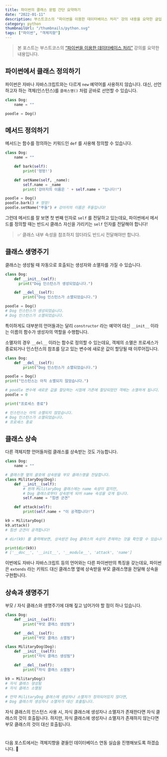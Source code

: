 ```yaml
---
title: 파이썬의 클래스 문법 간단 요약하기
date: "2022-01-11"
description: 부스트코스의 "파이썬을 이용한 데이터베이스 처리" 강의 내용을 요약한 글입니다.
category: python
thumbnailUrl: "/thumbnails/python.svg"
tags: ["파이썬", "객체지향"]
---
```


> 본 포스트는 부스트코스의 [“파이썬을 이용한 데이터베이스 처리”](https://www.boostcourse.org/cs202/joinLectures/179700) 강의를 요약한 내용입니다.

## 파이썬에서 클래스 정의하기

파이썬은 자바나 자바스크립트와는 다르게 `new` 예약어를 사용하지 않습니다.
대신, 선언하고자 하는 객체(인스턴스)를 `클래스명()` 처럼 곧바로 선언할 수 있습니다.

```python
class Dog:
    name = ""

poodle = Dog()
```

## 메서드 정의하기

메서드는 함수를 정의하는 키워드인 `def` 를 사용해 정의할 수 있습니다.

```python
class Dog:
    name = ""

    def bark(self):
        print('멍멍!')

    def setName(self, _name):
        self.name = _name
        print('강아지의 이름은 ' + self.name + "입니다!")

poodle = Dog()
poodle.bark() # 멍멍!
poodle.setName("푸들") # 강아지의 이름은 푸들입니다!
```

그런데 메서드를 잘 보면 첫 번째 인자로 `self` 를 전달하고 있는데요, 파이썬에서 메서드를 정의할 때는 반드시 클래스 자신을 가리키는 `self` 인자를 전달해야 합니다!

> ✅ 클래스 내부 속성을 참조하지 않더라도 반드시 전달해야만 합니다.

## 클래스 생명주기

클래스는 생성될 때 자동으로 호출되는 생성자와 소멸자를 가질 수 있습니다.

```python
class Dog:
    def __init__(self):
      print("Dog 인스턴스가 생성되었습니다.")

    def __del__(self):
	    print("Dog 인스턴스가 소멸되었습니다.")

poodle = Dog()
# Dog 인스턴스가 생성되었습니다.
# Dog 인스턴스가 소멸되었습니다.
```

특이하게도 대부분의 언어들과는 달리 `constructor` 라는 예약어 대신 `__init__` 이라는 이름의 함수가 생성자의 역할을 수행합니다.

소멸자의 경우 `__del__` 이라는 함수로 정의할 수 있는데요, 객체의 소멸은 프로세스가 종료되거나 인스턴스의 참조를 담고 있는 변수에 새로운 값이 할당될 때 이루어집니다.

```python
class Dog:
    def __del__(self):
        print("Dog 인스턴스가 소멸되었습니다.")

poodle = Dog()
print("인스턴스는 아직 소멸되지 않았습니다.")

# poodle 변수에 새로운 값을 할당하는 시점에 기존에 할당되었던 객체는 소멸하게 됩니다.
poodle = 0

print("프로세스 종료")

# 인스턴스는 아직 소멸되지 않았습니다.
# Dog 인스턴스가 소멸되었습니다.
# 프로세스 종료
```

## 클래스 상속

다른 객체지향 언어들처럼 클래스를 상속받는 것도 가능합니다.

```python
class Dog:
    name = ""

# 클래스명 옆의 괄호에 상속받을 부모 클래스명을 전달합니다.
class MilitaryDog(Dog):
    def __init__(self):
        # 원래 MilitaryDog 클래스에는 name 속성이 없지만,
        # Dog 클래스로부터 상속받게 되어 name 속성을 갖게 됩니다.
        self.name = "힘센 군견"

    def attack(self):
        print(self.name + "이 공격합니다!")

k9 = MilitaryDog()
k9.attack()
# 힘센 군견이 공격합니다!

# dir(k9) 를 출력해보면, 상속받은 Dog 클래스의 속성이 존재하는 것을 확인할 수 있습니다.

print(dir(k9))
# ['__doc__', '__init__', '__module__', 'attack', 'name']
```

이번에도 자바나 자바스크립트 등의 언어와는 다른 파이썬만의 특징을 갖는데요, 파이썬은 `extends` 라는 키워드 대신 클래스명 옆에 상속받을 부모 클래스명을 전달해 상속을 구현합니다.

## 상속과 생명주기

부모 / 자식 클래스와 생명주기에 대해 짚고 넘어가야 할 점이 하나 있습니다.

```python
class Dog:
    def __init__(self):
        print("부모 클래스 생성됨")

    def __del__(self):
        print("부모 클래스 소멸됨")

class MilitaryDog(Dog):
    def __init__(self):
        print("자식 클래스 생성됨")

    def __del__(self):
        print("자식 클래스 소멸됨")

k9 = MilitaryDog()
# 자식 클래스 생성됨
# 자식 클래스 소멸됨

# 만약 MilitaryDog 클래스에 생성자나 소멸자가 정의되어있지 않다면,
# Dog 클래스의 생성자나 소멸자가 대신 호출됩니다.
```

자식 클래스의 인스턴스 사용 시, 자식 클래스에 생성자나 소멸자가 존재한다면 자식 클래스의 것이 호출됩니다. 하지만, 자식 클래스에 생성자나 소멸자가 존재하지 않는다면 부모 클래스의 것이 대신 호출됩니다.

#

다음 포스트에서는 객체지향을 곁들인 데이터베이스 연동 실습을 진행해보도록 하겠습니다. 🙂
